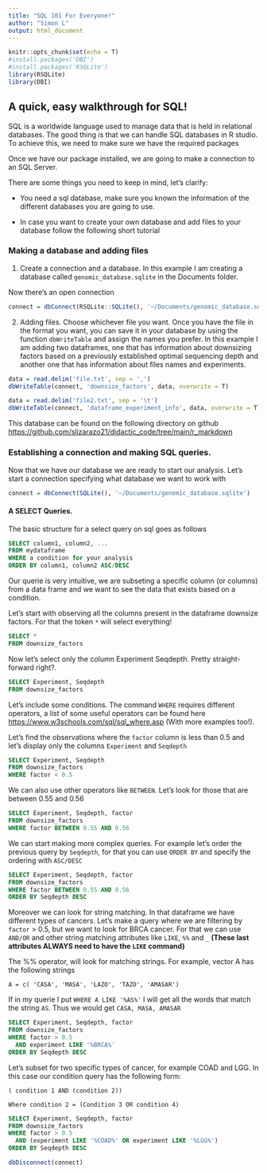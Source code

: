 ```yaml
---
title: "SQL 101 For Everyone!"
author: "Simon L"
output: html_document
---
```


```r
knitr::opts_chunk$set(echo = T)
#install.packages('DBI')
#install.packages('RSQLite')
library(RSQLite)
library(DBI)
```

## A quick, easy walkthrough for SQL!

SQL is a worldwide language used to manage data that is held in relational databases. The good thing is that we can handle SQL databases in R studio. To achieve this, we need to make sure we have the required packages

Once we have our package installed, we are going to make a connection to an SQL Server.

There are some things you need to keep in mind, let's clarify:

-   You need a sql database, make sure you known the information of the different databases you are going to use.

-   In case you want to create your own database and add files to your database follow the following short tutorial

### Making a database and adding files

1.  Create a connection and a database. In this example I am creating a database called `genomic_database.sqlite` in the Documents folder.

Now there's an open connection

```r
connect = dbConnect(RSQLite::SQLite(), '~/Documents/genomic_database.sqlite')
```

2.  Adding files. Choose whichever file you want. Once you have the file in the format you want, you can save it in your database by using the function `dbWriteTable` and assign the names you prefer. In this example I am adding two dataframes, one that has information about downsizing factors based on a previously established optimal sequencing depth and another one that has information about files names and experiments.

```r
data = read.delim('file.txt', sep = ',')
dbWriteTable(connect, 'downsize_factors', data, overwrite = T)

data = read.delim('file2.txt', sep = '\t')
dbWriteTable(connect, 'dataframe_experiment_info', data, overwrite = T)
```

This database can be found on the following directory on github <https://github.com/slizarazo21/didactic_code/tree/main/r_markdown>

### Establishing a connection and making SQL queries. 

Now that we have our database we are ready to start our analysis. Let's start a connection specifying what database we want to work with

```r
connect = dbConnect(SQLite(), '~/Documents/genomic_database.sqlite')

```

#### A SELECT Queries.

The basic structure for a select query on sql goes as follows

```sql

SELECT column1, column2, ...
FROM mydataframe
WHERE a condition for your analysis
ORDER BY column1, column2 ASC/DESC
```

Our querie is very intuitive, we are subseting a specific column (or columns) from a data frame and we want to see the data that exists based on a condition.

Let's start with observing all the columns present in the dataframe downsize factors. For that the token `*` will select everything!

```sql

SELECT *
FROM downsize_factors
```

Now let's select only the column Experiment Seqdepth. Pretty straight-forward right?.

```sql
SELECT Experiment, Seqdepth
FROM downsize_factors
```

Let's include some conditions. The command `WHERE` requires different operators, a list of some useful operators can be found here <https://www.w3schools.com/sql/sql_where.asp> (With more examples too!).

Let's find the observations where the `factor` column is less than 0.5 and let's display only the columns `Experiment` and `Seqdepth`

```sql
SELECT Experiment, Seqdepth
FROM downsize_factors
WHERE factor < 0.5
```

We can also use other operators like `BETWEEN`. Let's look for those that are between 0.55 and 0.56

```sql
SELECT Experiment, Seqdepth, factor
FROM downsize_factors
WHERE factor BETWEEN 0.55 AND 0.56
```

We can start making more complex queries. For example let's order the previous query by `Seqdepth`, for that you can use `ORDER BY` and specify the ordering with `ASC/DESC`

```sql
SELECT Experiment, Seqdepth, factor
FROM downsize_factors
WHERE factor BETWEEN 0.55 AND 0.56
ORDER BY Seqdepth DESC
```

Moreover we can look for string matching. In that dataframe we have different types of cancers. Let's make a query where we are filtering by `factor` \> 0.5, but we want to look for BRCA cancer. For that we can use `AND/OR` and other string matching attributes like `LIKE`, `%%` and `_` **(These last attributes ALWAYS need to have the `LIKE` command)**

The %% operator, will look for matching strings. For example, vector A has the following strings

`A = c( 'CASA', 'MASA', 'LAZO', 'TAZO', 'AMASAR')`

If in my querie I put `WHERE A LIKE '%AS%'` I will get all the words that match the string `AS`. Thus we would get `CASA, MASA, AMASAR`

```sql
SELECT Experiment, Seqdepth, factor
FROM downsize_factors
WHERE factor > 0.5
  AND experiment LIKE '%BRCA%'
ORDER BY Seqdepth DESC
```

Let's subset for two specific types of cancer, for example COAD and LGG. In this case our condition query has the following form:

`( condition 1 AND (condition 2))`

`Where condition 2 = (Condition 3 OR condition 4)`

```sql
SELECT Experiment, Seqdepth, factor
FROM downsize_factors
WHERE factor > 0.5
  AND (experiment LIKE '%COAD%' OR experiment LIKE '%LGG%')
ORDER BY Seqdepth DESC
```

```r
dbDisconnect(connect)
```

